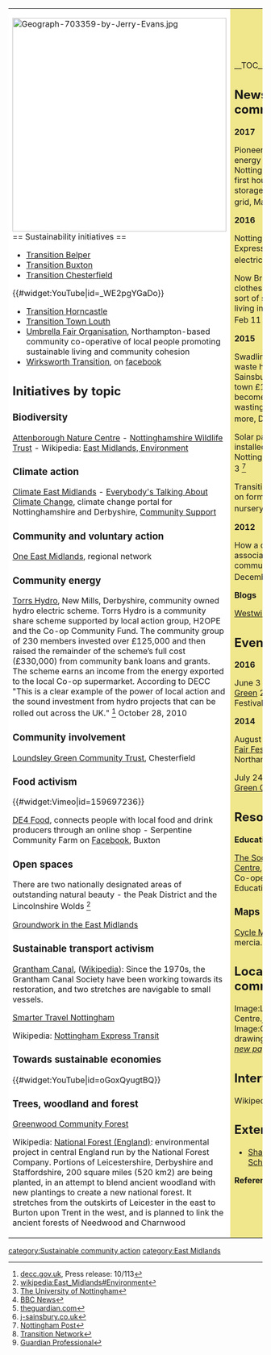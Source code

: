 {| cellpadding="8" cellspacing="0"
|- valign="top" 
| style="background:white" width="52%"|
[[File:Geograph-703359-by-Jerry-Evans.jpg|424px]]<br clear=left>
== Sustainability initiatives ==
*[http://www.transitionbelper.org/ Transition Belper]
*[http://www.transitionbuxton.co.uk/ Transition Buxton]
*[http://www.transitionchesterfield.org.uk/ Transition Chesterfield]

{{#widget:YouTube|id=_WE2pgYGaDo}}

*[http://transitionhorncastle.org/ Transition Horncastle]
*[http://transitiontownlouth.org.uk/ Transition Town Louth]
*[http://www.umbrellafair.org.uk/ Umbrella Fair Organisation], Northampton-based community co-operative of local people promoting sustainable living and community cohesion
*[http://www.transitionwirksworth.org Wirksworth Transition], on [https://www.facebook.com/groups/131298230253291/ facebook]

{{scalocal|East Midlands}}

== Initiatives by topic ==

=== Biodiversity ===

[http://www.attenboroughnaturecentre.co.uk/ Attenborough Nature Centre] - [http://www.nottinghamshirewildlife.org/ Nottinghamshire Wildlife Trust] - Wikipedia: [[wikipedia:East_Midlands#Environment|East Midlands, Environment]]

=== Climate action ===

[http://www.climate-em.org.uk/ Climate East Midlands] - [http://www.everybodys-talking.org/ Everybody's Talking About Climate Change], climate change portal for Nottinghamshire and Derbyshire, [http://www.everybodys-talking.org/communities-area/community-support Community Support]

=== Community and voluntary action ===

[http://www.oneeastmidlands.org.uk/ One East Midlands], regional network

=== Community energy ===

[http://www.torrshydro.org/ Torrs Hydro], New Mills, Derbyshire, community owned hydro electric scheme. Torrs Hydro is a community share scheme supported by local action group, H2OPE and the Co-op Community Fund. The community group of 230 members invested over £125,000 and then raised the remainder of the scheme’s full cost (£330,000) from community bank loans and grants. The scheme earns an income from the energy exported to the local Co-op supermarket. According to DECC "This is a clear example of the power of local action and the sound investment from hydro projects that can be rolled out across the UK." <ref>[https://www.gov.uk/government/news/barker-calls-for-water-mill-renaissance decc.gov.uk], Press release: 10/113</ref> October 28, 2010

=== Community involvement ===

[http://www.lgct.org.uk/ Loundsley Green Community Trust], Chesterfield

=== Food activism ===

{{#widget:Vimeo|id=159697236}}

[http://www.de4food.org.uk/ DE4 Food], connects people with local food and drink producers through an online shop - Serpentine Community Farm on [https://www.facebook.com/serpentineprojectbuxton Facebook], Buxton

=== Open spaces ===

There are two nationally designated areas of outstanding natural beauty - the Peak District and the Lincolnshire Wolds <ref>[[wikipedia:East_Midlands#Environment]]</ref>

[http://www.groundwork.org.uk/groundwork-in-the-east-midlands Groundwork in the East Midlands]

=== Sustainable transport activism ===

[http://www.granthamcanal.org/ Grantham Canal], ([[wikipedia:Grantham Canal|Wikipedia]]): Since the 1970s, the Grantham Canal Society have been working towards its restoration, and two stretches are navigable to small vessels.

[http://smartertravelnottingham.wordpress.com/ Smarter Travel Nottingham]

Wikipedia: [[wikipedia:Nottingham Express Transit|Nottingham Express Transit]]

=== Towards sustainable economies ===

{{#widget:YouTube|id=oGoxQyugtBQ}}

=== Trees, woodland and forest ===

[http://www.greenwoodforest.org.uk/ Greenwood Community Forest]

Wikipedia: [[wikipedia:National Forest (England)|National Forest (England)]]: environmental project in central England run by the National Forest Company. Portions of Leicestershire, Derbyshire and Staffordshire, 200 square miles (520 km2) are being planted, in an attempt to blend ancient woodland with new plantings to create a new national forest. It stretches from the outskirts of Leicester in the east to Burton upon Trent in the west, and is planned to link the ancient forests of Needwood and Charnwood

| style="background:khaki" |

__TOC__

== News and comment ==

'''2017'''

Pioneering community energy storage project in Nottingham connects its first household battery storage system to the grid, May 11 <ref>[http://live-uon.cloud.contensis.com/news/pressreleases/2017/may/pioneering-community-energy-storage-project-in-nottingham-connects-its-first-household-battery-storage-system-to-the-grid.aspx.aspx The University of Nottingham]</ref>

'''2016'''

Nottingham Eco-Expressway in UK electric first, Oct 3 <ref>[http://www.bbc.co.uk/news/uk-england-nottinghamshire-37541752 BBC News]</ref>

Now Britain needs clothes banks too. What sort of society are we living in? Frances Ryan, Feb 11 <ref>[https://www.theguardian.com/commentisfree/2016/feb/11/britain-clothes-banks-poverty-sharewear theguardian.com]</ref>

'''2015'''

Swadlincote to make waste history: Sainsbury's awards the town £1 million to become the pioneers of wasting less and saving more, December 1 <ref>[https://www.j-sainsbury.co.uk/blog/2015/12/swadlincote-to-make-waste-history/ j-sainsbury.co.uk]</ref>

Solar panels to be installed in 3,000 Nottingham homes, June 3 <ref>[http://www.nottinghampost.com/Solar-panels-installed-3-000-Nottingham-homes/story-26629590-detail/story.html Nottingham Post]</ref>

Transition Buxton take on former council plant nursery, January 14 <ref>[https://www.transitionnetwork.org/news/2015-01-14/transition-buxton-take-former-council-plant-nursery Transition Network]</ref>

'''2012'''

How a community association can spark community action, December 4 <ref>[http://www.theguardian.com/voluntary-sector-network/2012/dec/04/community-association-action Guardian Professional]</ref>

'''Blogs'''

[http://westwickdreaming.wordpress.com/ Westwick Dreaming]

== Events ==

'''2016'''

June 3 - 5 [http://www.transitionbelper.org/belper%20goes%20green.html Belper Goes Green] 2016 ECO Festival

'''2014'''

August 16 - 17 [http://www.umbrellafair.org.uk/umbrella-fair-festival Umbrella Fair Festival], Northampton 

July 24 - 27 [http://www.nggonline.org.uk/ Northern Green Gathering]

== Resources ==

'''Education'''

[http://socialsciencecentre.org.uk/ The Social Science Centre], Lincoln, Free Co-operative Higher Education

=== Maps ===

[http://www.mappa-mercia.org/maps/cycle-map Cycle Map], mappa-mercia.org

== Local communities in {{PAGENAME}} ==

<gallery>
Image:Leicester City Centre.jpg|[[Leicestershire]]
Image:Greenwich park drawing1.jpg|[[Help:Creating a page|''Create a new page'']]
</gallery>

== Interwiki links ==
Wikipedia: [[wikipedia:East Midlands|East Midlands]]

== External links ==
*[https://sharewearclothingscheme.org/ Sharewear Clothing Scheme], Nottingham


{{scaendmenu}}

'''References'''
{{Attrib sca ref|East Midlands}}
<references/>

|}

[[category:Sustainable community action]]
[[category:East Midlands]]